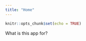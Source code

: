 ```yaml
---
title: "Home"
---
```


```r
knitr::opts_chunk$set(echo = TRUE)
```

What is this app for?

